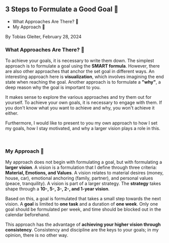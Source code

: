 ## 3 Steps to Formulate a Good Goal 🥅

- What Approaches Are There? 🚀
- My Approach 🥇

By Tobias Gleiter, February 28, 2024

### What Approaches Are There? 🚀

To achieve your goals, it is necessary to write them down.
The simplest approach is to formulate a goal using the **SMART formula**.
However, there are also other approaches that anchor the set goal in different ways.
An interesting approach here is **visualization**, which involves imagining the end state when reaching the goal.
Another approach is to formulate a **"why"**, a deep reason why the goal is important to you.

It makes sense to explore the various approaches and try them out for yourself.
To achieve your own goals, it is necessary to engage with them.
If you don't know what you want to achieve and why, you won't achieve it either.

Furthermore, I would like to present to you my own approach to how I set my goals, how I stay motivated, and why a larger vision plays a role in this.

<br />

### My Approach 🥇

My approach does not begin with formulating a goal, but with formulating a **larger vision**.
A vision is a formulation that I define through three criteria: **Material, Emotions, and Values**.
A vision relates to material desires (money, house, car), emotional anchoring (family, partner), and personal values (peace, tranquility).
A vision is part of a larger strategy.
The **strategy** takes shape through a **10-, 5-, 3-, 2-, and 1-year vision**.

Based on this, a goal is formulated that takes a small step towards the next vision.
A **goal** is limited to **one task** and a duration of **one week**.
Only one goal should be formulated per week, and time should be blocked out in the calendar beforehand.

This approach has the advantage of **achieving your higher vision through consistency**.
Consistency and discipline are the keys to your goals; in my opinion, there is no other way.

<br />
